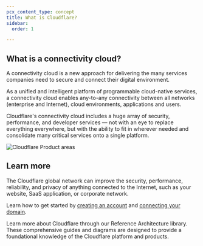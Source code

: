 ```yaml
---
pcx_content_type: concept
title: What is Cloudflare?
sidebar:
  order: 1

---
```



<Render file="what-is-cloudflare" product="fundamentals" />

## What is a connectivity cloud?

A connectivity cloud is a new approach for delivering the many services companies need to secure and connect their digital environment.

As a unified and intelligent platform of programmable cloud-native services, a connectivity cloud enables any-to-any connectivity between all networks (enterprise and Internet), cloud environments, applications and users.

Cloudflare's connectivity cloud includes a huge array of security, performance, and developer services — not with an eye to replace everything everywhere, but with the ability to fit in wherever needed and consolidate many critical services onto a single platform.

![Cloudflare Product areas](~/assets/images/fundamentals/cloudflare-areas.png)

## Learn more

<RelatedProduct header="How Cloudflare works" href="/fundamentals/concepts/how-cloudflare-works/" product="fundamentals">

The Cloudflare global network can improve the security, performance, reliability, and privacy of anything connected to the Internet, such as your website, SaaS application, or corporate network.


</RelatedProduct>

<RelatedProduct header="Connect your domain" href="/fundamentals/setup/manage-domains/connect-your-domain/" product="fundamentals">

Learn how to get started by [creating an account](/fundamentals/setup/account/create-account/) and [connecting your domain](/fundamentals/setup/manage-domains/connect-your-domain/).


</RelatedProduct>

<RelatedProduct header="Reference Architectures" href="/reference-architecture/" product="reference-architecture">

Learn more about Cloudflare through our Reference Architecture library. These comprehensive guides and diagrams are designed to provide a foundational knowledge of the Cloudflare platform and products.


</RelatedProduct>

